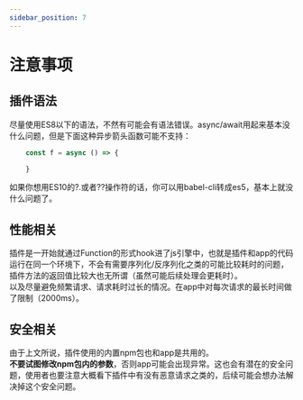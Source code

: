 ```yaml
---
sidebar_position: 7
---
```


# 注意事项

## 插件语法
尽量使用ES8以下的语法，不然有可能会有语法错误。async/await用起来基本没什么问题，但是下面这种异步箭头函数可能不支持：
```javascript
    const f = async () => {

    }
```

如果你想用ES10的?.或者??操作符的话，你可以用babel-cli转成es5，基本上就没什么问题了。


## 性能相关
插件是一开始就通过Function的形式hook进了js引擎中，也就是插件和app的代码运行在同一个环境下，不会有需要序列化/反序列化之类的可能比较耗时的问题，插件方法的返回值比较大也无所谓（虽然可能后续处理会更耗时）。  
以及尽量避免频繁请求、请求耗时过长的情况。在app中对每次请求的最长时间做了限制（2000ms）。


## 安全相关
由于上文所说，插件使用的内置npm包也和app是共用的。  
**不要试图修改npm包内的参数**，否则app可能会出现异常。这也会有潜在的安全问题，使用者也要注意大概看下插件中有没有恶意请求之类的，后续可能会想办法解决掉这个安全问题。